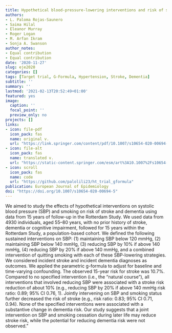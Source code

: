 ```yaml
---
title: Hypothetical blood-pressure-lowering interventions and risk of stroke and dementia
authors: 
- L. Paloma Rojas-Saunero
- Saima Hilal
- Eleanor Murray
- Roger Logan
- M. Arfan Ikram
- Sonja A. Swanson
author_notes:
- Equal contribution
- Equal contribution
date: '2020-11-27'
slug: eje2020
categories: []
tags: [Target trial, G-Formula, Hypertension, Stroke, Dementia]
subtitle: ''
summary: ''
lastmod: '2021-02-13T20:52:49+01:00'
featured: yes
image:
  caption: ''
  focal_point: ''
  preview_only: no
projects: []
links:
- icon: file-pdf
  icon_pack: fas
  name: original v.
  url: "https://link.springer.com/content/pdf/10.1007/s10654-020-00694-5.pdf"
- icon: file-alt
  icon_pack: fas
  name: translated v.
  url: "https://static-content.springer.com/esm/art%3A10.1007%2Fs10654-020-00694-5/MediaObjects/10654_2020_694_MOESM2_ESM.pdf"
- icon: scroll
  icon_pack: fas
  name: code
  url: "https://github.com/palolili23/ht_trial_gformula"
publication: European Journal of Epidemiology
doi: "https://doi.org/10.1007/s10654-020-00694-5"
---
```


We aimed to study the effects of hypothetical interventions on systolic blood pressure (SBP) and smoking on risk of stroke and dementia using data from 15 years of follow-up in the Rotterdam Study. We used data from 4930 individuals, aged 55–80 years, with no prior history of stroke, dementia or cognitive impairment, followed for 15 years within the Rotterdam Study, a population-based cohort. We defined the following sustained interventions on SBP: (1) maintaining SBP below 120 mmHg, (2) maintaining SBP below 140 mmHg, (3) reducing SBP by 10% if above 140 mmHg, (4) reducing SBP by 20% if above 140 mmHg, and a combined intervention of quitting smoking with each of these SBP-lowering strategies. We considered incident stroke and incident dementia diagnoses as outcomes. We applied the parametric g-formula to adjust for baseline and time-varying confounding. The observed 15-year risk for stroke was 10.7%. Compared to no specified intervention (i.e., the “natural course”), all interventions that involved reducing SBP were associated with a stroke risk reduction of about 10% (e.g., reducing SBP by 20% if above 140 mmHg risk ratio: 0.89; 95% CI 0.76, 1). Jointly intervening on SBP and smoking status further decreased the risk of stroke (e.g., risk ratio: 0.83; 95% CI 0.71, 0.94). None of the specified interventions were associated with a substantive change in dementia risk. Our study suggests that a joint intervention on SBP and smoking cessation during later life may reduce stroke risk, while the potential for reducing dementia risk were not observed."
